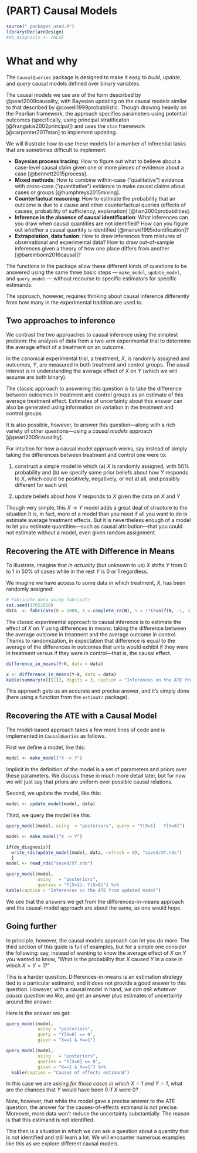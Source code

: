 # (PART) Causal Models {-}

```r
source("_packages_used.R")
library(DeclareDesign)
#do_diagnosis <- FALSE
```

# What and why {#cm}

The `CausalQueries` package is designed to make it easy to *build*, *update*, and *query* causal models  defined over binary variables.

The causal models we use are of the form described by @pearl2009causality, with Bayesian updating on the causal models similar to that described by @cowell1999probabilistic. Though drawing heavily on the Pearlian framework, the approach specifies parameters using potential outcomes  (specifically, using principal stratificaton [@frangakis2002principal]) and uses the `stan` framework [@carpenter2017stan] to implement updating.  

We will illustrate how to use these models for a number of inferential tasks that are sometimes difficult to implement: 

* **Bayesian process tracing**: How to figure out what to believe about a case-level causal claim given one or more pieces of evidence about a case [@bennett2015process].
* **Mixed methods**: How to combine within-case ("qualitative") evidence with cross-case ("quantitative") evidence to make causal claims about cases or groups [@humphreys2015mixing].
* **Counterfactual reasoning**: How to estimate the probability that an outcome is due to a cause and other counterfactual queries (effects of causes, probability of sufficiency, explanation) [@tian2000probabilities].
* **Inference in the absence of causal identification**: What inferences can you draw when causal quantities are not identified? How can you figure out *whether* a causal quantity is identified [@manski1995identification]?
* **Extrapolation, data fusion**: How to draw inferences from mixtures of observational and experimental data? How to draw out-of-sample inferences given a theory of how one place differs from another [@bareinboim2016causal]?

The functions in the package allow these different kinds of questions to be answered using the same three basic steps --- `make_model`, `update_model`, and `query_model` --- without recourse to specific estimators for specific estimands.

The approach, however, requires thinking about causal inference differently from how many in the experimental tradition are used to.

## Two approaches to inference

We contrast the two approaches to causal inference using the simplest problem: the analysis of data from a two-arm experimental trial to determine the average effect of a treatment on an outcome.

In the canonical experimental trial, a treatment, $X$, is randomly assigned and outcomes, $Y$, are measured in both treatment and control groups.  The usual interest is in understanding the average effect of $X$ on $Y$ (which we will assume are both binary). 

The classic approach to answering this question is to take the difference between outcomes in treatment and control groups as an estimate of this average treatment effect. Estimates of uncertainty about this answer can also be generated using information on variation in the treatment and control groups. 

It is also possible, however, to answer this question---along with a rich variety of other questions---using a *causal models* approach [@pearl2009causality]. 

For intuition for how a causal model approach works, say instead of simply taking the differences between treatment and control one were to:

1. construct a simple model in which (a) $X$ is randomly assigned, with 50% probability and (b) we specify some prior beliefs about how $Y$ responds to $X$, which could be positively, negatively, or not at all, and possibly different for each unit 

2. update beliefs about how $Y$ responds to $X$ given the data on $X$ and $Y$

Though very simple, this $X \rightarrow Y$ model adds a great deal of structure to the situation It is, in fact, more of a model than you need if all you want to do is estimate average treatment effects. But it is nevertheless enough of a model to let you estimate quantities---such as causal attribution---that you could not estimate without a model, even given random assignment. 

## Recovering the ATE with Difference in Means

To illustrate, imagine that *in actuality* (but unknown to us) $X$ shifts  $Y$ from 0 to 1 in 50% of cases while in the rest $Y$ is 0 or 1 regardless. 

We imagine we have access to some data in which treatment, $X$, has been randomly assigned:

```r

# Fabricate data using fabricatr
set.seed(17022020)
data  <- fabricate(N = 1000, X = complete_ra(N), Y = 1*(runif(N, -1, 3)/2 < X))
```

The classic experimental approach to causal inference is to estimate the effect of $X$ on $Y$ using differences in means: taking the difference between the average outcome in treatment and the average outcome in control. Thanks to randomization, in expectation that difference is equal to the average of the differences in outcomes that units would exhibit if they were in treatment versus if they were in control---that is, the causal effect. 

```r
difference_in_means(Y~X, data = data)
```

```r
x <- difference_in_means(Y~X, data = data)
kable(summary(x)[[1]], digits = 3, caption = "Inferences on the ATE from differences in means")
```

This approach gets us an accurate and precise answer, and it's simply done (here using a function from the `estimatr` package).

## Recovering the ATE with a Causal Model

The model-based approach takes a few more lines of code and is implemented in `CausalQueries` as follows. 

First we define a model, like this:

```r
model <- make_model("X -> Y")
```

Implicit in the definition of the model is a set of parameters and priors over these parameters. We discuss these in much more detail later, but for now we will just say that priors are uniform over possible causal relations.

Second, we update the model, like this:

```r
model <- update_model(model, data) 
```

Third, we  query the model like this:

```r
query_model(model, using  = "posteriors", query = "Y[X=1] - Y[X=0]") 
```


```r
model <- make_model("X -> Y") 

if(do_diagnosis){
  write_rds(update_model(model, data, refresh = 0), "saved/XY.rds")
  }
model <- read_rds("saved/XY.rds")

query_model(model, 
            using   = "posteriors", 
            queries = "Y[X=1]- Y[X=0]") %>% 
kable(caption = "Inferences on the ATE from updated model")
```

We see that the answers we get from the differences-in-means approach and the causal-model approach are about the same, as one would hope.  

## Going further

In principle, however, the causal models approach can let you do more. The third section of this guide is full of examples, but for a simple one consider the following: say, instead of wanting to know the average effect of $X$ on $Y$ you wanted to know, "What is the probability that $X$ caused $Y$ in a case in which $X=Y=1$?" 

This is a harder question. Differences-in-means is an estimation strategy tied to a particular estimand, and it does not provide a good answer to this question. However, with a causal model in hand, *we can ask whatever causal question we like*, and get an answer plus estimates of uncertainty around the answer.

Here is the answer we get:


```r
query_model(model, 
            using = "posteriors", 
            query = "Y[X=0] == 0",
            given = "X==1 & Y==1")  
```

```r
query_model(model, 
            using   = "posteriors", 
            queries = "Y[X=0] == 0",
            given = "X==1 & Y==1") %>% 
  kable(caption = "Causes of effects estimand") 
```

In this case we are asking *for those cases in which $X=1$ and $Y=1$*, what are the chances that $Y$ would have been $0$ if $X$ were $0$? 

Note, however, that while the model gave a precise answer to the ATE question, the answer for the causes-of-effects estimand is not precise. Moreover, more data won't reduce the uncertainty substantially.  The reason is that this estimand is not identified. 

This then is a situation in which we can ask a question about a quantity that is not identified and still learn a lot. We will encounter numerous examples like this as we explore different causal models. 

